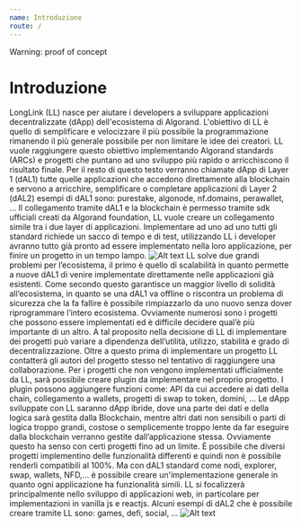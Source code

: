 ```yaml
---
name: Introduzione
route: /
---
```



<Hint type="warning" variant="outer">
    Warning: proof of concept
</Hint>

# Introduzione

LongLink (LL) nasce per aiutare i developers a sviluppare applicazioni decentralizzate 
(dApp) dell'ecosistema di Algorand. L'obiettivo di LL è quello di semplificare e 
velocizzare il più possibile la programmazione rimanendo il più generale possibile 
per non limitare le idee dei creatori. LL vuole raggiungere questo obiettivo 
implementando Algorand standards (ARCs) e progetti che puntano ad uno sviluppo 
più rapido o arricchiscono il risultato finale. Per il resto di questo testo 
verranno chiamate dApp di Layer 1 (dAL1) tutte quelle applicazioni che accedono 
direttamente alla blockchain e servono a arricchire, semplificare o completare 
applicazioni di Layer 2 (dAL2) esempi di dAL1 sono: purestake, algonode, 
nf.domains, perawallet, … 
Il collegamento tramite dAL1 e la blockchain è permesso tramite sdk ufficiali creati da 
Algorand foundation, LL vuole creare un collegamento simile tra i due layer di 
applicazioni. 
Implementare ad uno ad uno tutti gli standard richiede un sacco di tempo e di test, 
utilizzando LL i developer avranno tutto già pronto ad essere implementato nella loro 
applicazione, per finire un progetto in un tempo lampo. ![Alt text](..\public\assets\Piramide.png "title")
LL solve due grandi problemi per l’ecosistema, il primo è quello di scalabilità in 
quanto permette a nuove dAL1 di venire implementate direttamente nelle applicazioni 
già esistenti. Come secondo questo garantisce un maggior livello di solidità 
all’ecosistema, in quanto se una dAL1 va offline o riscontra un problema di sicurezza 
che la fa fallire è possibile rimpiazzarlo da uno nuovo senza dover riprogrammare 
l’intero ecosistema. 
Ovviamente numerosi sono i progetti che possono essere implementati ed è difficile 
decidere qual’è più importante di un altro.  A tal proposito nella decisione di LL di 
implementare dei progetti può variare a dipendenza dell’utilità, utilizzo, stabilità e 
grado di decentralizzazione. Oltre a questo prima di implementare un progetto LL 
contatterà gli autori del progetto stesso nel tentativo di raggiungere una collaborazione. 
Per i progetti che non vengono implementati ufficialmente da LL, sarà possibile creare 
plugin da implementare nel proprio progetto. I plugin possono aggiungere funzioni come:
API da cui accedere ai dati della chain, collegamento a wallets, progetti di swap to 
token, domini, …
Le dApp sviluppate con LL saranno dApp ibride, dove una parte dei dati e della logica 
sarà gestita dalla Blockchain, mentre altri dati non sensibili o parti di logica troppo 
grandi, costose o semplicemente troppo lente da far eseguire dalla blockchain verranno 
gestite dall’applicazione stessa. 
Ovviamente questo ha senso con certi progetti fino ad un limite. È possibile che 
diversi progetti implementino delle funzionalità differenti e quindi non è possibile 
renderli compatibili al 100%. Ma con dAL1 standard come nodi, explorer, swap, wallets, 
NFD,... è possibile creare un'implementazione generale in quanto ogni applicazione ha 
funzionalità simili.
LL si focalizzerà principalmente nello sviluppo di applicazioni web, in particolare 
per implementazioni in vanilla js e reactjs. 
Alcuni esempi di dAL2 che è possibile creare tramite LL sono: games, defi, social, … 
![Alt text](..\public\assets\Schema_dAPP.png "title")